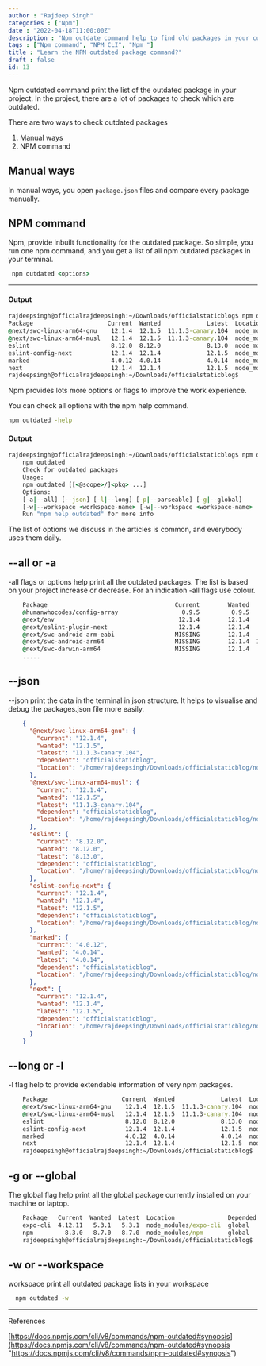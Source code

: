 ```yaml
---
author : "Rajdeep Singh"
categories : ["Npm"]
date : "2022-04-18T11:00:00Z"
description : "Npm outdate command help to find old packages in your current project."
tags : ["Npm command", "NPM CLI", "Npm "]
title : "Learn the NPM outdated package command?"
draft : false
id: 13
---
```


Npm outdated command print the list of the outdated package in your project. In the project, there are a lot of packages to check which are outdated.

There are two ways to check outdated packages

1. Manual ways
2. NPM command

## Manual ways

In manual ways, you open `package.json` files and compare every package manually.

## NPM command

Npm, provide inbuilt functionality for the outdated package. So simple, you run one npm command, and you get a list of all npm outdated packages in your terminal.

```cmd
 npm outdated <options> 
```

***

#### Output

```cmd
rajdeepsingh@officialrajdeepsingh:~/Downloads/officialstaticblog$ npm outdated
Package                     Current  Wanted             Latest  Location                                 Depended by
@next/swc-linux-arm64-gnu    12.1.4  12.1.5  11.1.3-canary.104  node_modules/@next/swc-linux-arm64-gnu   officialstaticblog
@next/swc-linux-arm64-musl   12.1.4  12.1.5  11.1.3-canary.104  node_modules/@next/swc-linux-arm64-musl  officialstaticblog
eslint                       8.12.0  8.12.0             8.13.0  node_modules/eslint                      officialstaticblog
eslint-config-next           12.1.4  12.1.4             12.1.5  node_modules/eslint-config-next          officialstaticblog
marked                       4.0.12  4.0.14             4.0.14  node_modules/marked                      officialstaticblog
next                         12.1.4  12.1.4             12.1.5  node_modules/next                        officialstaticblog
rajdeepsingh@officialrajdeepsingh:~/Downloads/officialstaticblog$
```

Npm provides lots more options or flags to improve the work experience.

You can check all options with the npm help command.

```cmd
npm outdated -help
```

#### Output

```cmd
rajdeepsingh@officialrajdeepsingh:~/Downloads/officialstaticblog$ npm outdated -help
    npm outdated
    Check for outdated packages
    Usage:
    npm outdated [[<@scope>/]<pkg> ...]
    Options:
    [-a|--all] [--json] [-l|--long] [-p|--parseable] [-g|--global]
    [-w|--workspace <workspace-name> [-w|--workspace <workspace-name> ...]]
    Run "npm help outdated" for more info
```

The list of options we discuss in the articles is common, and everybody uses them daily.

## --all or -a

\-all flags or options help print all the outdated packages. The list is based on your project increase or decrease. For an indication -all flags use colour.

```cmd
    Package                                    Current        Wanted             Latest  Location                                                                                       Depended by
    @humanwhocodes/config-array                  0.9.5         0.9.5             0.10.2  node_modules/@humanwhocodes/config-array                                                       eslint
    @next/env                                   12.1.4        12.1.4             12.1.5  node_modules/@next/env                                                                         next
    @next/eslint-plugin-next                    12.1.4        12.1.4             12.1.5  node_modules/@next/eslint-plugin-next                                                          eslint-config-next
    @next/swc-android-arm-eabi                 MISSING        12.1.4    12.1.1-canary.0  -                                                                                              next
    @next/swc-android-arm64                    MISSING        12.1.4  11.1.3-canary.104  -                                                                                              next
    @next/swc-darwin-arm64                     MISSING        12.1.4             11.1.2  -   
    .....
```

## --json

\--json print the data in the terminal in json structure. It helps to visualise and debug the packages.json file more easily.

```json  rajdeepsingh@officialrajdeepsingh:~/Downloads/officialstaticblog$ npm outdated --json
    {
      "@next/swc-linux-arm64-gnu": {
        "current": "12.1.4",
        "wanted": "12.1.5",
        "latest": "11.1.3-canary.104",
        "dependent": "officialstaticblog",
        "location": "/home/rajdeepsingh/Downloads/officialstaticblog/node_modules/@next/swc-linux-arm64-gnu"
      },
      "@next/swc-linux-arm64-musl": {
        "current": "12.1.4",
        "wanted": "12.1.5",
        "latest": "11.1.3-canary.104",
        "dependent": "officialstaticblog",
        "location": "/home/rajdeepsingh/Downloads/officialstaticblog/node_modules/@next/swc-linux-arm64-musl"
      },
      "eslint": {
        "current": "8.12.0",
        "wanted": "8.12.0",
        "latest": "8.13.0",
        "dependent": "officialstaticblog",
        "location": "/home/rajdeepsingh/Downloads/officialstaticblog/node_modules/eslint"
      },
      "eslint-config-next": {
        "current": "12.1.4",
        "wanted": "12.1.4",
        "latest": "12.1.5",
        "dependent": "officialstaticblog",
        "location": "/home/rajdeepsingh/Downloads/officialstaticblog/node_modules/eslint-config-next"
      },
      "marked": {
        "current": "4.0.12",
        "wanted": "4.0.14",
        "latest": "4.0.14",
        "dependent": "officialstaticblog",
        "location": "/home/rajdeepsingh/Downloads/officialstaticblog/node_modules/marked"
      },
      "next": {
        "current": "12.1.4",
        "wanted": "12.1.4",
        "latest": "12.1.5",
        "dependent": "officialstaticblog",
        "location": "/home/rajdeepsingh/Downloads/officialstaticblog/node_modules/next"
      }
    } 
```

## --long or -l

\-l flag help to provide extendable information of very npm packages.

```cmd    rajdeepsingh@officialrajdeepsingh:~/Downloads/officialstaticblog$ npm outdated -l
    Package                     Current  Wanted             Latest  Location                                 Depended by         Package Type     Homepage
    @next/swc-linux-arm64-gnu    12.1.4  12.1.5  11.1.3-canary.104  node_modules/@next/swc-linux-arm64-gnu   officialstaticblog  dependencies
    @next/swc-linux-arm64-musl   12.1.4  12.1.5  11.1.3-canary.104  node_modules/@next/swc-linux-arm64-musl  officialstaticblog  dependencies
    eslint                       8.12.0  8.12.0             8.13.0  node_modules/eslint                      officialstaticblog  devDependencies  https://eslint.org
    eslint-config-next           12.1.4  12.1.4             12.1.5  node_modules/eslint-config-next          officialstaticblog  devDependencies  https://github.com/vercel/next.js#readme
    marked                       4.0.12  4.0.14             4.0.14  node_modules/marked                      officialstaticblog  devDependencies  https://marked.js.org
    next                         12.1.4  12.1.4             12.1.5  node_modules/next                        officialstaticblog  dependencies     https://nextjs.org
    rajdeepsingh@officialrajdeepsingh:~/Downloads/officialstaticblog$ 
```

## -g or --global

The global flag help print all the global package currently installed on your machine or laptop.

```cmd    rajdeepsingh@officialrajdeepsingh:~/Downloads/officialstaticblog$ npm outdated -g
    Package   Current  Wanted  Latest  Location               Depended by
    expo-cli  4.12.11   5.3.1   5.3.1  node_modules/expo-cli  global
    npm         8.3.0   8.7.0   8.7.0  node_modules/npm       global
    rajdeepsingh@officialrajdeepsingh:~/Downloads/officialstaticblog$ 
```

## -w or --workspace

workspace print all outdated package lists in your workspace

```cmd
  npm outdated -w
```

***

References

[https://docs.npmjs.com/cli/v8/commands/npm-outdated#synopsis](https://docs.npmjs.com/cli/v8/commands/npm-outdated#synopsis "https://docs.npmjs.com/cli/v8/commands/npm-outdated#synopsis")